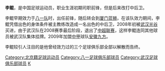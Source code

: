 {{noteta|G1=足球}}{{Football player infobox
| playername = 李鲲
| fullname = 李鲲
| englishfullname = Li Kun
| countryofbirth = {{CHN}}
| cityofbirth = [[北京|北京]]
| dateofbirth = {{birth date and age|1981|8|1}}
| height = {{height|m=1.88}}
| position = 中后卫／前锋
| currentclub = 
| youthyears =
| youthclubs = [[八一足球俱乐部|八一队]]
| years = 2001-2003年<br/>2004-2007年<br/>2008年<br/>2009-2010年
| clubs = [[八一足球俱乐部|八一队]]<br/>[[厦门蓝狮|厦门蓝狮]]<br/>[[湖北武汉职业足球俱乐部|武汉光谷]]<br/>[[安徽九方|安徽九方]]
| caps(goals) =
|}}
'''李鲲'''{{BD|1981年|8月1日|||L}}，是中国足球运动员，职业生涯初期司职前锋，但是后来改打中后卫。

李鲲早期效力于[[八一足球俱乐部|八一队]]时，出任前锋，随后转会到[[厦门蓝狮|厦门蓝狮]]，在该队效力期间，李鲲凭借出色的身体条件被主教练改造成一名出色的中后卫，2008年初被[[湖北武汉职业足球俱乐部|武汉光谷]]买进，由于武汉队在2008赛季最后阶段，退出了[[中超联赛|中超联赛]]，这样李鲲连同其他球员被武汉队集体挂牌。2009年加盟[[中国足球甲级联赛|中甲]]球队[[安徽九方|安徽九方]]。

李鲲较引人注目的是他曾经效力过的三个足球俱乐部全部以解散而告终。

{{2008年武汉光谷名单}}


{{DEFAULTSORT:LI Kun}}
[[Category:北京籍足球运动员|Category:北京籍足球运动员]]
[[Category:八一足球俱乐部球员|Category:八一足球俱乐部球员]]
[[Category:武汉足球俱乐部球员|Category:武汉足球俱乐部球员]]
[[Category:李姓|K]]